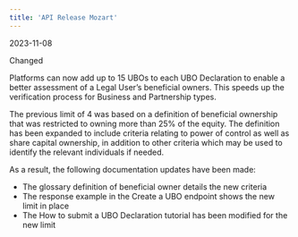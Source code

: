 ```yaml
---  
title: 'API Release Mozart'  
---  
```

<span class="date">2023-11-08</span>  
  
  
<div class="pill pill-purple">Changed</div>  
  

Platforms can now add up to 15 UBOs to each UBO Declaration to enable a better assessment of a Legal User’s beneficial owners. This speeds up the verification process for Business and Partnership types.  

The previous limit of 4 was based on a definition of beneficial ownership that was restricted to owning more than 25% of the equity. The definition has been expanded to include criteria relating to power of control as well as share capital ownership, in addition to other criteria which may be used to identify the relevant individuals if needed.   

As a result, the following documentation updates have been made:  
- The glossary definition of beneficial owner details the new criteria  
- The response example in the Create a UBO endpoint shows the new limit in place  
- The How to submit a UBO Declaration tutorial has been modified for the new limit